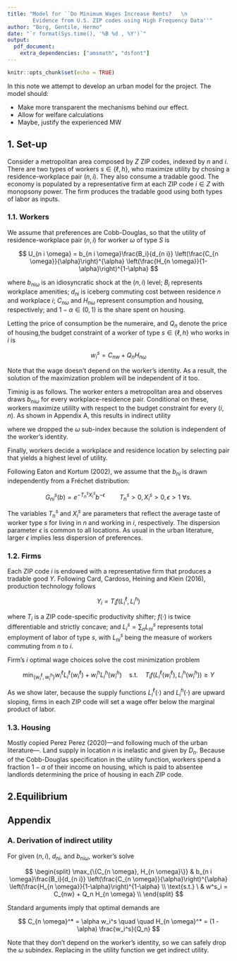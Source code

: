 ```yaml
---
title: "Model for ``Do Minimum Wages Increase Rents?   \n
        Evidence from U.S. ZIP codes using High Frequency Data''"
author: "Borg, Gentile, Hermo"
date: "`r format(Sys.time(), '%B %d , %Y')`"
output: 
  pdf_document:
    extra_dependencies: ["amsmath", "dsfont"]
---
```


```r
knitr::opts_chunk$set(echo = TRUE)
```


In this note we attempt to develop an urban model for the project.
The model should:

- Make more transparent the mechanisms behind our effect.
- Allow for welfare calculations
- Maybe, justify the experienced MW

## 1. Set-up

Consider a metropolitan area composed by $Z$ ZIP codes, indexed by $n$ and $i$.
There are two types of workers $s \in \{\ell, h\}$, who maximize utility by chosing 
a residence-workplace pair $(n, i)$. 
They also consume a tradable good.
The economy is populated by a representative firm at each ZIP code $i\in Z$ with
monopsony power.
The firm produces the tradable good using both types of labor as inputs.

### 1.1. Workers

We assume that preferences are Cobb-Douglas, so that the utility of residence-workplace
pair $(n, i)$ for worker $\omega$ of type $S$ is

$$
U_{n i \omega} = b_{n i \omega}\frac{B_i}{d_{n i}}
              \left(\frac{C_{n \omega}}{\alpha}\right)^{\alpha}
              \left(\frac{H_{n \omega}}{1-\alpha}\right)^{1-\alpha}
$$

where
$b_{n i \omega}$ is an idiosyncratic shock at the $(n, i)$ level;
$B_{i}$ represents workplace amenities;
$d_{n i}$ is iceberg commuting cost between residence $n$ and workplace $i$;
$C_{n \omega}$ and $H_{n \omega}$ represent consumption and housing, respectively;
and $1-\alpha \in (0, 1)$ is the share spent on housing.

Letting the price of consumption be the numeraire, and $Q_n$ denote the price of 
housing,the budget constraint of a worker of type $s \in \{\ell, h\}$ who works 
in $i$ is

$$
w^s_i = C_{nw} + Q_n H_{n \omega}
$$
<!-- Notes: 
- Can also include a residence amenities $B_i$ term in utility
- Budget constraint could include residence based subsidies
- For now I don't include unemployment (Perez Perez includes it)
- Papers such as Ahlfeldt et al (2015) use varieties for defining C_{n\omega}.
-->

Note that the wage doesn't depend on the worker's identity.
As a result, the solution of the maximization problem will be independent of it too.

Timinig is as follows. 
The worker enters a metropolitan area and observes draws $b_{n i \omega}$ for every
workplace-residence pair.
Conditional on these, workers maximize utililty with respect to the budget constraint
for every $(i, n)$.
As shown in Appendix A, this results in indirect utility

\begin{equation}\label{eq:indirect-utility}
u_{n i}^s = \frac{b_{n i} B_i w_i^s}
                {d_{n i} Q_n^{1 - \alpha}}
\end{equation}
where we dropped the $\omega$ sub-index because the solution is independent of the 
worker's identity.

Finally, workers decide a workplace and residence location by selecting pair that 
yields a highest level of utility.

Following Eaton and Kortum (2002), we assume that the $b_{n i}$ is drawn independently
from a Fréchet distribution:

$$
G_{n i}^{s}(b) = e^{-T_n^s X_i^s} b^{-\epsilon} 
\quad \quad 
T_n^s > 0, X_i^s > 0, \epsilon > 1 \ \forall s.
$$

The variables $T_n^s$ and $X_i^s$ are parameters that reflect the average taste 
of worker type $s$ for living in $n$ and working in $i$, respectively. 
The dispersion parameter $\epsilon$ is common to all locations.
As usual in the urban literature, larger $\epsilon$ implies less dispersion of 
preferences.


### 1.2. Firms

Each ZIP code $i$ is endowed with a representative firm that produces a tradable 
good $Y$. Following Card, Cardoso, Heining and Klein (2016),  production technology
follows

$$
Y_{i} = T_i f\left(L^\ell_{i}, L^h_{i}\right)
$$

where 
$T_i$ is a ZIP code-specific productivity shifter;
$f(\cdot)$ is twice differentiable and strictly concave; and
$L^s_{i} = \sum_n L_{ni}^s$ represents total employment of labor of type $s$, with
$L_{ni}^s$ being the measure of workers commuting from $n$ to $i$.

Firm’s $i$ optimal wage choices solve the cost minimization problem

$$
\min_{\{w^\ell_{i}, w^h_i\}} w^\ell_i L^\ell_{i}(w^\ell_i) + w^h_i L^h_{i}(w^h_i) 
\quad \text{s.t.} \quad 
T_i f\left(L^\ell_{i}(w^\ell_i), L^h_{i}(w^h_i)\right) \geq Y
$$

As we show later, because the supply functions $L^\ell_{i}(\cdot)$ and $L^h_{i}(\cdot)$ 
are upward sloping, firms in each ZIP code will set a wage offer below the marginal 
product of labor.

<!-- Notes:
- A possible extension includes adding a sector that produces non-tradable goods
-->

### 1.3. Housing

Mostly copied Perez Perez (2020)---and following much of the urban literature---. 
Land supply in location $n$ is inelastic and given by $D_n$.
Because of the Cobb-Douglas specification in the utility function, 
workers spend a fraction $1-\alpha$ of their income on housing,
which is paid to absentee landlords 
determining the price of housing in each ZIP code.


## 2.Equilibrium



\clearpage
## Appendix

### A. Derivation of indirect utility

For given $(n, i)$, $d_{n i}$, and $b_{n i \omega}$, worker's solve

$$
\begin{split}
  \max_{\{C_{n \omega}, H_{n \omega}\}} & 
              b_{n i \omega}\frac{B_i}{d_{n i}}
              \left(\frac{C_{n \omega}}{\alpha}\right)^{\alpha}
              \left(\frac{H_{n \omega}}{1-\alpha}\right)^{1-\alpha} \\
  \text{s.t.} \                         & 
              w^s_i = C_{nw} + Q_n H_{n \omega} \\
\end{split}
$$


Standard arguments imply that optimal demands are 

$$
C_{n \omega}^* = \alpha w_i^s \quad \quad 
H_{n \omega}^* = (1 - \alpha) \frac{w_i^s}{Q_n}
$$

Note that they don't depend on the worker's identity, so we can safely drop the 
$\omega$ subindex.
Replacing in the utility function we get indirect utility.

